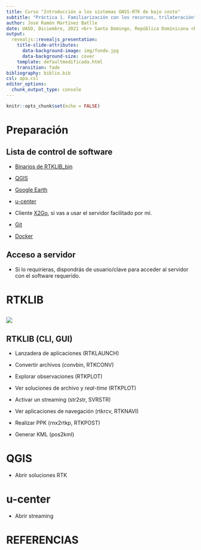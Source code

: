```yaml
---
title: Curso "Introducción a los sistemas GNSS-RTK de bajo costo"
subtitle: "Práctica 1. Familiarización con los recursos, trilateración"
author: José Ramón Martínez Batlle
date: UASD, Diciembre, 2021 <br> Santo Domingo, República Dominicana <br> https://geofis.github.io/rtk-para-todos/
output:
  revealjs::revealjs_presentation:
    title-slide-attributes:
      data-background-image: img/fondo.jpg
      data-background-size: cover
    template: defaultmodificada.html
    transition: fade
bibliography: biblio.bib
csl: apa.csl
editor_options:
  chunk_output_type: console
---
```


```r
knitr::opts_chunk$set(echo = FALSE)
```


# Preparación

## Lista de control de software

- [Binarios de RTKLIB_bin](https://github.com/tomojitakasu/RTKLIB_bin/tree/rtklib_2.4.3)

- [QGIS](https://qgis.org/es/site/forusers/download.html)

- [Google Earth](https://support.google.com/earth/answer/21955?hl=es)

- [u-center](https://www.u-blox.com/sites/default/files/u-centersetup_v21.09.zip)

- Cliente [X2Go](https://wiki.x2go.org/doku.php/doc:installation:x2goclient), si vas a usar el servidor facilitado por mí.

- [Git](https://git-scm.com/)

- [Docker](https://docs.docker.com/desktop/windows/install/)

## Acceso a servidor

- Si lo requirieras, dispondrás de usuario/clave para acceder al servidor con el software requerido.

# RTKLIB

## ![](img/rtklib-rotulos.png)

## RTKLIB (CLI, GUI)

- Lanzadera de aplicaciones (RTKLAUNCH)

- Convertir archivos (convbin, RTKCONV)

- Explorar observaciones (RTKPLOT)

- Ver soluciones de archivo y *real-time* (RTKPLOT)

- Activar un streaming (str2str, SVRSTR)

- Ver aplicaciones de navegación (rtkrcv, RTKNAVI)

- Realizar PPK (rnx2rtkp, RTKPOST)

- Generar KML (pos2kml)

# QGIS

- Abrir soluciones RTK

# u-center

- Abrir streaming

# REFERENCIAS

<section style="font-size: 24px; text-align: left;">